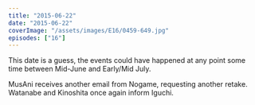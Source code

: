 ```yaml
---
title: "2015-06-22"
date: "2015-06-22"
coverImage: "/assets/images/E16/0459-649.jpg"
episodes: ["16"]
---
```


<Alert>
  <Calendar />
  <AlertDescription>
    This date is a guess, the events could have happened at any point some time
    between Mid-June and Early/Mid July.
  </AlertDescription>
</Alert>

MusAni receives another email from Nogame, requesting another retake. Watanabe and Kinoshita once again inform Iguchi.
